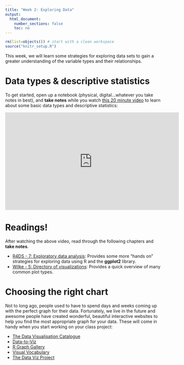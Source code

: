 ```yaml
---
title: "Week 2: Exploring Data"
output:
  html_document:
    number_sections: false
    toc: no
---
```


```r
rm(list=objects()) # start with a clean workspace
source("knitr_setup.R")
```

This week, we will learn some strategies for exploring data sets to gain a greater understanding of the variable types and their relationships.

# Data types & descriptive statistics

To get started, open up a notebook (physical, digital...whatever you take notes in best), and **take notes** while you watch [this 20 minute video](https://www.youtube.com/watch?v=zHcQPKP6NpM) to learn about some basic data types and descriptive statistics:

<iframe width="560" height="315" src="https://www.youtube.com/embed/zHcQPKP6NpM" frameborder="0" allow="accelerometer; autoplay; encrypted-media; gyroscope; picture-in-picture" allowfullscreen></iframe>

# Readings!

After watching the above video, read through the following chapters and **take notes**. 

- [R4DS - 7: Exploratory data analysis](https://r4ds.had.co.nz/exploratory-data-analysis.html): Provides some more "hands on" strategies for exploring data using R and the **ggplot2** library.
- [Wilke - 5: Directory of visualizations](https://serialmentor.com/dataviz/directory-of-visualizations.html): Provides a quick overview of many common plot types.

# Choosing the right chart

Not to long ago, people used to have to spend days and weeks coming up with the perfect graph for their data. Fortunately, we live in the future and awesome people have created wonderful, beautiful interactive websites to help you find the most appropriate graph for your data. These will come in handy when you start working on your class project:

- [The Data Visualisation Catalogue](https://datavizcatalogue.com/)
- [Data-to-Viz](https://www.data-to-viz.com/)
- [R Graph Gallery](http://r-graph-gallery.com/)
- [Visual Vocabulary](https://gramener.github.io/visual-vocabulary-vega/)
- [The Data Viz Project](https://datavizproject.com/)
